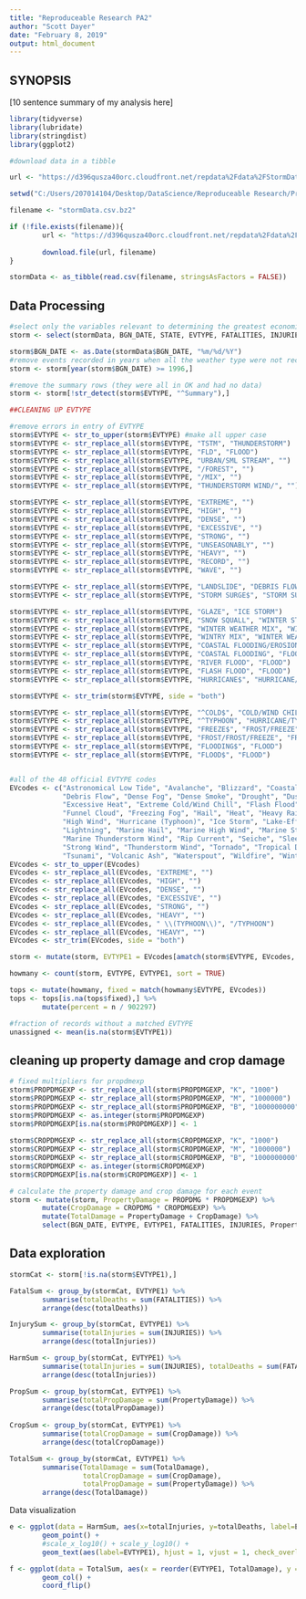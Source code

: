 ```yaml
---
title: "Reproduceable Research PA2"
author: "Scott Dayer"
date: "February 8, 2019"
output: html_document
---
```


## SYNOPSIS

[10 sentence summary of my analysis here]



```r

library(tidyverse)
library(lubridate)
library(stringdist)
library(ggplot2)

#download data in a tibble

url <- "https://d396qusza40orc.cloudfront.net/repdata%2Fdata%2FStormData.csv.bz2"

setwd("C:/Users/207014104/Desktop/DataScience/Reproduceable Research/Project2")

filename <- "stormData.csv.bz2"

if (!file.exists(filename)){
        url <- "https://d396qusza40orc.cloudfront.net/repdata%2Fdata%2FStormData.csv.bz2"
        
        download.file(url, filename)
}

stormData <- as_tibble(read.csv(filename, stringsAsFactors = FALSE))

```


## Data Processing

```r

#select only the variables relevant to determining the greatest economic consiequences and harm to health
storm <- select(stormData, BGN_DATE, STATE, EVTYPE, FATALITIES, INJURIES, PROPDMG, PROPDMGEXP,CROPDMG, CROPDMGEXP)

storm$BGN_DATE <- as.Date(stormData$BGN_DATE, "%m/%d/%Y")
#remove events recorded in years when all the weather type were not recorded (prior to 1996)
storm <- storm[year(storm$BGN_DATE) >= 1996,]

#remove the summary rows (they were all in OK and had no data)
storm <- storm[!str_detect(storm$EVTYPE, "^Summary"),]

##CLEANING UP EVTYPE

#remove errors in entry of EVTYPE
storm$EVTYPE <- str_to_upper(storm$EVTYPE) #make all upper case
storm$EVTYPE <- str_replace_all(storm$EVTYPE, "TSTM", "THUNDERSTORM")
storm$EVTYPE <- str_replace_all(storm$EVTYPE, "FLD", "FLOOD")
storm$EVTYPE <- str_replace_all(storm$EVTYPE, "URBAN/SML STREAM", "")
storm$EVTYPE <- str_replace_all(storm$EVTYPE, "/FOREST", "")
storm$EVTYPE <- str_replace_all(storm$EVTYPE, "/MIX", "")
storm$EVTYPE <- str_replace_all(storm$EVTYPE, "THUNDERSTORM WIND/", "")

storm$EVTYPE <- str_replace_all(storm$EVTYPE, "EXTREME", "")
storm$EVTYPE <- str_replace_all(storm$EVTYPE, "HIGH", "")
storm$EVTYPE <- str_replace_all(storm$EVTYPE, "DENSE", "")
storm$EVTYPE <- str_replace_all(storm$EVTYPE, "EXCESSIVE", "")
storm$EVTYPE <- str_replace_all(storm$EVTYPE, "STRONG", "")
storm$EVTYPE <- str_replace_all(storm$EVTYPE, "UNSEASONABLY", "")
storm$EVTYPE <- str_replace_all(storm$EVTYPE, "HEAVY", "")
storm$EVTYPE <- str_replace_all(storm$EVTYPE, "RECORD", "")
storm$EVTYPE <- str_replace_all(storm$EVTYPE, "WAVE", "")

storm$EVTYPE <- str_replace_all(storm$EVTYPE, "LANDSLIDE", "DEBRIS FLOW")
storm$EVTYPE <- str_replace_all(storm$EVTYPE, "STORM SURGE$", "STORM SURGE/TIDE")

storm$EVTYPE <- str_replace_all(storm$EVTYPE, "GLAZE", "ICE STORM")
storm$EVTYPE <- str_replace_all(storm$EVTYPE, "SNOW SQUALL", "WINTER STORM")
storm$EVTYPE <- str_replace_all(storm$EVTYPE, "WINTER WEATHER MIX", "WINTER WEATHER")
storm$EVTYPE <- str_replace_all(storm$EVTYPE, "WINTRY MIX", "WINTER WEATHER")
storm$EVTYPE <- str_replace_all(storm$EVTYPE, "COASTAL FLOODING/EROSION", "FLOOD")
storm$EVTYPE <- str_replace_all(storm$EVTYPE, "COASTAL FLOODING", "FLOOD")
storm$EVTYPE <- str_replace_all(storm$EVTYPE, "RIVER FLOOD", "FLOOD")
storm$EVTYPE <- str_replace_all(storm$EVTYPE, "FLASH FLOOD", "FLOOD")
storm$EVTYPE <- str_replace_all(storm$EVTYPE, "HURRICANE$", "HURRICANE/TYPHOON")

storm$EVTYPE <- str_trim(storm$EVTYPE, side = "both")

storm$EVTYPE <- str_replace_all(storm$EVTYPE, "^COLD$", "COLD/WIND CHILL")
storm$EVTYPE <- str_replace_all(storm$EVTYPE, "^TYPHOON", "HURRICANE/TYPHOON")
storm$EVTYPE <- str_replace_all(storm$EVTYPE, "FREEZE$", "FROST/FREEZE")
storm$EVTYPE <- str_replace_all(storm$EVTYPE, "FROST/FROST/FREEZE", "FROST/FREEZE")
storm$EVTYPE <- str_replace_all(storm$EVTYPE, "FLOODING$", "FLOOD")
storm$EVTYPE <- str_replace_all(storm$EVTYPE, "FLOOD$", "FLOOD")


#all of the 48 official EVTYPE codes
EVcodes <- c("Astronomical Low Tide", "Avalanche", "Blizzard", "Coastal Flood", "Cold/Wind Chill",
             "Debris Flow", "Dense Fog", "Dense Smoke", "Drought", "Dust Devil", "Dust Storm", 
             "Excessive Heat", "Extreme Cold/Wind Chill", "Flash Flood", "Flood", "Frost/Freeze", 
             "Funnel Cloud", "Freezing Fog", "Hail", "Heat", "Heavy Rain", "Heavy Snow", "High Surf",
             "High Wind", "Hurricane (Typhoon)", "Ice Storm", "Lake-Effect Snow", "Lakeshore Flood", 
             "Lightning", "Marine Hail", "Marine High Wind", "Marine Strong Wind", 
             "Marine Thunderstorm Wind", "Rip Current", "Seiche", "Sleet", "Storm Surge/Tide", 
             "Strong Wind", "Thunderstorm Wind", "Tornado", "Tropical Depression", "Tropical Storm",
             "Tsunami", "Volcanic Ash", "Waterspout", "Wildfire", "Winter Storm", "Winter Weather") 
EVcodes <- str_to_upper(EVcodes)
EVcodes <- str_replace_all(EVcodes, "EXTREME", "")
EVcodes <- str_replace_all(EVcodes, "HIGH", "")
EVcodes <- str_replace_all(EVcodes, "DENSE", "")
EVcodes <- str_replace_all(EVcodes, "EXCESSIVE", "")
EVcodes <- str_replace_all(EVcodes, "STRONG", "")
EVcodes <- str_replace_all(EVcodes, "HEAVY", "") 
EVcodes <- str_replace_all(EVcodes, " \\(TYPHOON\\)", "/TYPHOON") 
EVcodes <- str_replace_all(EVcodes, "HEAVY", "")
EVcodes <- str_trim(EVcodes, side = "both")

storm <- mutate(storm, EVTYPE1 = EVcodes[amatch(storm$EVTYPE, EVcodes, maxDist = 1)])

howmany <- count(storm, EVTYPE, EVTYPE1, sort = TRUE)

tops <- mutate(howmany, fixed = match(howmany$EVTYPE, EVcodes))
tops <- tops[is.na(tops$fixed),] %>%
        mutate(percent = n / 902297)

#fraction of records without a matched EVTYPE
unassigned <- mean(is.na(storm$EVTYPE1))
```

## cleaning up property damage and crop damage

```r
# fixed multipliers for propdmexp
storm$PROPDMGEXP <- str_replace_all(storm$PROPDMGEXP, "K", "1000")
storm$PROPDMGEXP <- str_replace_all(storm$PROPDMGEXP, "M", "1000000")
storm$PROPDMGEXP <- str_replace_all(storm$PROPDMGEXP, "B", "1000000000")
storm$PROPDMGEXP <- as.integer(storm$PROPDMGEXP)
storm$PROPDMGEXP[is.na(storm$PROPDMGEXP)] <- 1
        
storm$CROPDMGEXP <- str_replace_all(storm$CROPDMGEXP, "K", "1000")
storm$CROPDMGEXP <- str_replace_all(storm$CROPDMGEXP, "M", "1000000")
storm$CROPDMGEXP <- str_replace_all(storm$CROPDMGEXP, "B", "1000000000")
storm$CROPDMGEXP <- as.integer(storm$CROPDMGEXP)
storm$CROPDMGEXP[is.na(storm$CROPDMGEXP)] <- 1

# calculate the property damage and crop damage for each event
storm <- mutate(storm, PropertyDamage = PROPDMG * PROPDMGEXP) %>%
        mutate(CropDamage = CROPDMG * CROPDMGEXP) %>%
        mutate(TotalDamage = PropertyDamage + CropDamage) %>%
        select(BGN_DATE, EVTYPE, EVTYPE1, FATALITIES, INJURIES, PropertyDamage, CropDamage, TotalDamage, PROPDMG, PROPDMGEXP, CROPDMG, CROPDMGEXP)

```




## Data exploration

```r

stormCat <- storm[!is.na(storm$EVTYPE1),]

FatalSum <- group_by(stormCat, EVTYPE1) %>%
        summarise(totalDeaths = sum(FATALITIES)) %>%
        arrange(desc(totalDeaths))

InjurySum <- group_by(stormCat, EVTYPE1) %>%
        summarise(totalInjuries = sum(INJURIES)) %>%
        arrange(desc(totalInjuries))

HarmSum <- group_by(stormCat, EVTYPE1) %>%
        summarise(totalInjuries = sum(INJURIES), totalDeaths = sum(FATALITIES)) %>%
        arrange(desc(totalInjuries))

PropSum <- group_by(stormCat, EVTYPE1) %>%
        summarise(totalPropDamage = sum(PropertyDamage)) %>%
        arrange(desc(totalPropDamage))
        
CropSum <- group_by(stormCat, EVTYPE1) %>%
        summarise(totalCropDamage = sum(CropDamage)) %>%
        arrange(desc(totalCropDamage))

TotalSum <- group_by(stormCat, EVTYPE1) %>%
        summarise(TotalDamage = sum(TotalDamage), 
                  totalCropDamage = sum(CropDamage), 
                  totalPropDamage = sum(PropertyDamage)) %>%
        arrange(desc(TotalDamage))

```

Data visualization

```r

e <- ggplot(data = HarmSum, aes(x=totalInjuries, y=totalDeaths, label=EVTYPE1)) + 
        geom_point() + 
        #scale_x_log10() + scale_y_log10() + 
        geom_text(aes(label=EVTYPE1), hjust = 1, vjust = 1, check_overlap = TRUE)

f <- ggplot(data = TotalSum, aes(x = reorder(EVTYPE1, TotalDamage), y = TotalDamage)) + 
        geom_col() +
        coord_flip()

```

